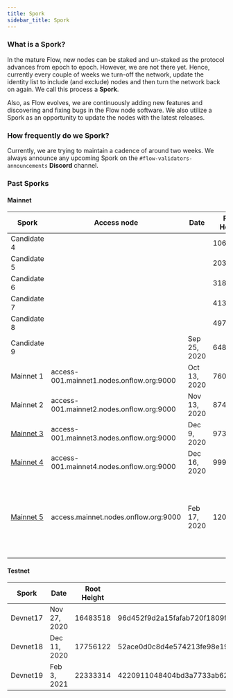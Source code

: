```yaml
---
title: Spork
sidebar_title: Spork
---
```


### What is a Spork?

In the mature Flow, new nodes can be staked and un-staked as the protocol advances from epoch to epoch. However, we are not there yet.
Hence, currently every couple of weeks we turn-off the network, update the identity list to include (and exclude) nodes and then turn the network back on again.
We call this process a **Spork**.

Also, as Flow evolves, we are continuously adding new features and discovering and fixing bugs in the Flow node software.
We also utilize a Spork as an opportunity to update the nodes with the latest releases.

### How frequently do we Spork?

Currently, we are trying to maintain a cadence of around two weeks. We always announce any upcoming Spork on the `#flow-validators-announcements` **Discord** channel.

### Past Sporks

#### Mainnet

|Spork                                                               |Access node |Date        |Root Height|Root Parent ID                                                  |Root State Commit                                               |Git Commit                              |Branch/Tag|Docker Tag|
|--------------------------------------------------------------------|------------|------------|-----------|----------------------------------------------------------------|----------------------------------------------------------------|----------------------------------------|----------|----------|
|Candidate 4                                                         ||            |1065711    |68c2bbe68524b50f5d689bc2ac7ad2dd70e88ed7dd15ad6c3cdf6ea314cb1aa3|c05086e4d1d428d3b9af5bd8b81d8780054f783ef4eec3ca28b491202e9ac696|b9b197280d6590576f1ef183bc3d04d41d6be587|          |          |
|Candidate 5                                                         ||            |2033592    |a0efffb2beb1500419ae4f7c6e49bfbbe3a4d1d1c201bf925ccaec467ea30e91|0190d417a26b9870f5bb2cf408ad31985b3aa7e57f6ababa6e543f0f90b99dcd|cd876653d20b398952af4002701a0ae2800fd5f2|          |          |
|Candidate 6                                                         ||            |3187931    |2ff5f7424a448943a153001d2f0869d4fac330906ecb8e17b7ef7fe50e4c7b36|bd7f16dc5ef5eced849ab5f437547c14c1907059e1ecf89a942d0521166c5cbb|b30c48008c0ec1cc8ecb750aeb9ff9f3d712681d|          |          |
|Candidate 7                                                         ||            |4132133    |28f4f495aad016b519acf27fc9d9a328f6a4009807480e36e2df780eeccd99bc|001d173bfcf9c7f71684da89bff72b3ee582b39a69c7929360230faf73735c17|f811f8cd49369ae2bc559e0fbb781aff129484f5|candidate7|v0.7.2    |
|Candidate 8                                                         ||           |4972987    |5bc2b0900a5138e39d9209a8fe32e14b3e5c884bd36d2a645620f746b7c8bd47|6b9161a225b087a461ec95e710fdf4e73f6d6c9401ebf066207a021dced4ce5e|                                        |v0.8.2    |          |
|Candidate 9                                                         ||Sep 25, 2020|6483246    |9131733835702b0d6321088bddb4642a4964bb5c630440ccb0de47bdbc371d1a|90c6f406f5d21880d525ad4702cb249509b85e7f745db2de67e9fe541a56da4c|v0.9.3                                  |v0.9.3    |          |
|Mainnet 1                                                           |access-001.mainnet1.nodes.onflow.org:9000|Oct 13, 2020|7601063    |ab1ee18b6e1c0ee11cc021c26a17c694c627699a576e85f7013cd743bdbc7877|6e1adf15689eaf5ea6859bcdd0b510f5eb4c34dac878d8577b3f65bc20c3f312|114d45436e7d9052e910c98a1e40f730e3fd12d7|v0.10.1   |v0.10.1   |
|Mainnet 2                                                           |access-001.mainnet2.nodes.onflow.org:9000|Nov 13, 2020|8742959    |b35fdb189d21a95df7f19f941786f748d9854a8b93b1e555b51cda7d9f53a6e1|d6a25be552ed93213df0ffc2e8c7f39f6401c04cbf22bac7a4b84d3c9493f005|4ef68efb935c0e3393ae3966752ece5e7739bab4|v0.11.1   |v0.11.1   |
|[Mainnet 3](https://github.com/onflow/flow-go/releases/tag/v0.12.6) |access-001.mainnet3.nodes.onflow.org:9000|Dec 9, 2020 |9737133    |116751c904a7f868cd6e8c90522fdbd70fe826db6886b830338c68c6339df3e7|1d2c91e801d0560024848a0c981e03120efc372436ada5f7909c4d44d4600f04|badd5887512b955e7aa18b4e73dae980ca72fa22|v0.12.6   |v0.12.6   |
|[Mainnet 4](https://github.com/onflow/flow-go/releases/tag/v0.13.1) |access-001.mainnet4.nodes.onflow.org:9000|Dec 16, 2020|9992020    |691e35a4ac4d0d47e1be1ec81512ac9f6cdd04545b908fad1d6ceea58c76b560|0011fda57f2f3aaa8e6bcc1e1deea9778a9543252f8b65bbd4ebca3687789420|f4a73c7f20109209e9e2e999cf50fcf1ec41241b|v0.13.1   |v0.13.1   |
|[Mainnet 5](https://github.com/onflow/flow-go/releases/tag/v0.14.1) |access.mainnet.nodes.onflow.org:9000     |Feb 17, 2020|12020337    |88aac7aeccb181023b5d1999001d49219ff348986b8abd46c02ad10a12edf3ac|54bef048a6c5574ef4eb452dd2698aeb2fe5eca6edd536aca6d0bc631c2daaa9|027569a9d76e41b1140b189fa1b9187c711ab241|v0.14.1 for Access, Verification, Collection and v0.14.2 for Consensus and Execution   |v0.14.1 / v0.14.2   |

#### Testnet

|Spork                 |Date        |Root Height|Root Parent ID                                                  |Root State Commit                                               |Git Commit                              |Branch/Tag|Docker Tag|
|----------------------|------------|-----------|----------------------------------------------------------------|----------------------------------------------------------------|----------------------------------------|----------|----------|
|Devnet17              |Nov 27, 2020|16483518   |96d452f9d2a15fafab720f1809fc490b019b23e42c885590e62085e48b8c2b6b|0b45f6055a1f09b413d098997cc0e7c9a0ef19eac8b4d294085b0e2f436c6bff|ef54713595d0fe1e0bb4b14e9469c4a64dfaf6e7|v0.12.1   |v0.12.1   |
|Devnet18              |Dec 11, 2020|17756122   |52ace0d0c8d4e574213fe98e19a5043f215bee992659bd1ef35c5758acf54d1b|b1412c9d453b1c10d3ace6111e00ac804d564ba3d3295002bedb077685c7da73|115ccee9cae920ee5bc309537cf43a9b152a1cf9|v0.13.0   |v0.13.0   |
|Devnet19              |Feb 3, 2021 |22333314   |4220911048404bd3a7733ab6219531a5945dc20020f86869bcd6422c3a6e3f76|f6eea9b652a7df433b80d8d647ba414aabcfa03153dd1cba33048c27ce888097|eb11ae095df6db6e856b1a8e824f03ce4c713b19|v0.14.0   |v0.14.0   |
